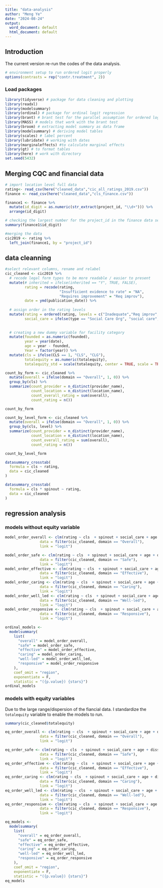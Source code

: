 ```yaml
---
title: "data-analysis"
author: "Meng Ye"
date: "2024-08-24"
output:
  word_document: default
  html_document: default
---
```


## Introduction 

The current version re-run the codes of the data analysis. 
```r
# environment setup to run ordered logit properly
options(contrasts = rep("contr.treatment", 2))
```

### Load packages 

```r
library(tidyverse) # package for data cleaning and plotting
library(readxl)
library(modelsummary)
library(ordinal) # package for ordinal logit regression
library(brant) # brant test for the parallel assumption for ordered logit
library(MASS) # models that work with the brant test
library(broom) # extracting model summary as data frame
library(modelsummary) # deriving model tables
library(scales) # label percent
library(lubridate) # working with dates
library(marginaleffects) #to calculate marginal effects
library(gt) # to format tables
library(here) # work with directory
set.seed(5432)
```



## Merging CQC and financial data 


```r
# import location level full data
rating<- read_csv(here("cleaned_data","cic_all_ratings_2019.csv"))
finance <- read_csv(here("cleaned_data","cls_finance.csv"))
```


```r
finance1 <- finance %>% 
  mutate(id_digit = as.numeric(str_extract(project_id, "\\d+"))) %>%
  arrange(id_digit)
```


```r
# checking the largest number for the project_id in the finance data set 
summary(finance1$id_digit)
```

```r
#merging the data
cic2019 <- rating %>% 
  left_join(finance1, by = "project_id")
```


## data cleanning

```r
#select relevant columns, rename and relabel 
cic_cleaned <- cic2019 %>% 
  # recode legal form types to be more readable / easier to present
  mutate(# inherited = ifelse(inherited == "Y", TRUE, FALSE),
         rating = recode(rating, 
                         "Insufficient evidence to rate" = "NA",
                         "Requires improvement" = "Req improv"),
         date = ymd(publication_date)) %>% 
  
  # assign order in the rating levels
  mutate(rating = ordered(rating, levels = c("Inadequate","Req improv", "Good", "Outstanding")),
         social_care = ifelse(type == "Social Care Org", "social care", "healthcare")) %>% 
  
  
  # creating a new dummy variable for facility category
  mutate(founded = as.numeric(founded),
         year = year(date),
         age = year - founded, 
         Year = factor(year)) %>% 
  mutate(cls = ifelse(CLS == 1, "CLS", "CLG"),
         totalequity = as.numeric(totalequity),
         totalequity_std = scale(totalequity, center = TRUE, scale = TRUE))
```


```r
count_by_form <- cic_cleaned %>% 
  mutate(overall = ifelse(domain == "Overall", 1, 0)) %>% 
  group_by(cls) %>% 
  summarize(count_provider = n_distinct(provider_name),
            count_location = n_distinct(location_name),
            count_overall_rating = sum(overall),
            count_rating = n()) 

count_by_form
```

```r
count_by_level_form <- cic_cleaned %>% 
  mutate(overall = ifelse(domain == "Overall", 1, 0)) %>% 
  group_by(cls, level) %>% 
  summarize(count_provider = n_distinct(provider_name),
            count_location = n_distinct(location_name),
            count_overall_rating = sum(overall),
            count_rating = n()) 

count_by_level_form
```




```r
datasummary_crosstab(
  formula = cls ~ rating,
  data = cic_cleaned
)
```

```r
datasummary_crosstab(
  formula = cls * spinout ~ rating,
  data = cic_cleaned
)
```


## regression analysis

### models without equity variable 

```r
model_order_overall <- clm(rating ~ cls  + spinout + social_care + age + dissolved,
                data = filter(cic_cleaned, domain == "Overall"),
                link = "logit")

model_order_safe <- clm(rating ~ cls  + spinout + social_care + age + dissolved,
                data = filter(cic_cleaned, domain == "Safe"),
                link = "logit")
model_order_effective <- clm(rating ~ cls  + spinout + social_care + age + dissolved,
                data = filter(cic_cleaned, domain == "Effective"),
                link = "logit")
model_order_caring <- clm(rating ~ cls  + spinout + social_care + age + dissolved,
                data = filter(cic_cleaned, domain == "Caring"),
                link = "logit")
model_order_well_led <- clm(rating ~ cls  + spinout + social_care + age + dissolved,
                data = filter(cic_cleaned, domain == "Well-led"),
                link = "logit")
model_order_responsive <- clm(rating ~ cls  + spinout + social_care + age + dissolved,
                data = filter(cic_cleaned, domain == "Responsive"),
                link = "logit")
```


```r
ordinal_models <-
  modelsummary(
    list(
      "overall" = model_order_overall,
      "safe" = model_order_safe,
      "effective" = model_order_effective,
      "caring" = model_order_caring,
      "well-led" = model_order_well_led,
      "responsive" = model_order_responsive
    ),
    coef_omit = "region",
    exponentiate = F,
    statistic = "({p.value}) {stars}")
ordinal_models
```
### models with equity variables 

Due to the large range/dispersion of the fiancial data. I standardize the `totalequity` variable to enable the models to run. 

```r
summary(cic_cleaned$totalequity)
```


```r
eq_order_overall <- clm(rating ~ cls  + spinout + social_care + age + dissolved + totalequity_std,
                data = filter(cic_cleaned, domain == "Overall"),
                link = "logit")

eq_order_safe <- clm(rating ~ cls  + spinout + social_care + age + dissolved + totalequity_std,
                data = filter(cic_cleaned, domain == "Safe"),
                link = "logit")
eq_order_effective <- clm(rating ~ cls  + spinout + social_care + age + dissolved + totalequity_std,
                data = filter(cic_cleaned, domain == "Effective"),
                link = "logit")
eq_order_caring <- clm(rating ~ cls  + spinout + social_care + age + dissolved + totalequity_std,
                data = filter(cic_cleaned, domain == "Caring"),
                link = "logit")
eq_order_well_led <- clm(rating ~ cls  + spinout + social_care + age + dissolved + totalequity_std,
                data = filter(cic_cleaned, domain == "Well-led"),
                link = "logit")
eq_order_responsive <- clm(rating ~ cls  + spinout + social_care + age + dissolved + totalequity_std,
                data = filter(cic_cleaned, domain == "Responsive"),
                link = "logit")
```






```r
eq_models <-
  modelsummary(
    list(
      "overall" = eq_order_overall,
      "safe" = eq_order_safe,
      "effective" = eq_order_effective,
      "caring" = eq_order_caring,
      "well-led" = eq_order_well_led,
      "responsive" = eq_order_responsive
    ),
    coef_omit = "region",
    exponentiate = F,
    statistic = "({p.value}) {stars}")
eq_models
```

